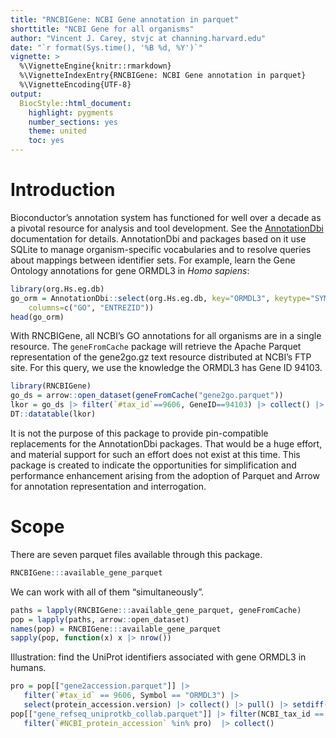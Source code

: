 ```yaml
---
title: "RNCBIGene: NCBI Gene annotation in parquet"
shorttitle: "NCBI Gene for all organisms"
author: "Vincent J. Carey, stvjc at channing.harvard.edu"
date: "`r format(Sys.time(), '%B %d, %Y')`"
vignette: >
  %\VignetteEngine{knitr::rmarkdown}
  %\VignetteIndexEntry{RNCBIGene: NCBI Gene annotation in parquet}
  %\VignetteEncoding{UTF-8}
output:
  BiocStyle::html_document:
    highlight: pygments
    number_sections: yes
    theme: united
    toc: yes
---
```


# Introduction

Bioconductor's annotation system has functioned for well
over a decade as a pivotal resource for analysis and
tool development.  See the [AnnotationDbi](https://bioconductor.org/packages/AnnotationDbi)
documentation for details.  AnnotationDbi and packages based
on it use SQLite to manage
organism-specific vocabularies and to resolve queries about
mappings between identifier sets.  For example,
learn the Gene Ontology annotations for gene ORMDL3
in _Homo sapiens_:

```r
library(org.Hs.eg.db)
go_orm = AnnotationDbi::select(org.Hs.eg.db, key="ORMDL3", keytype="SYMBOL",
    columns=c("GO", "ENTREZID"))
head(go_orm)
```

With RNCBIGene, all NCBI's GO annotations for all organisms are in a
single resource.  The `geneFromCache` package will retrieve
the Apache Parquet representation of the gene2go.gz text
resource distributed at NCBI's FTP site.  For this
query, we use the knowledge the ORMDL3 has Gene ID 94103.

```r
library(RNCBIGene)
go_ds = arrow::open_dataset(geneFromCache("gene2go.parquet"))
lkor = go_ds |> filter(`#tax_id`==9606, GeneID==94103) |> collect() |> as.data.frame()
DT::datatable(lkor)
```

It is not the purpose of this package to provide pin-compatible
replacements for the AnnotationDbi packages.  That would
be a huge effort, and material support for such an
effort does not exist at this
time.  This package is created to indicate the opportunities
for simplification and performance enhancement 
arising from the adoption of Parquet and Arrow for annotation
representation and interrogation.

# Scope

There are seven parquet files available through this package.
```r
RNCBIGene:::available_gene_parquet
```

We can work with all of them "simultaneously".
```r
paths = lapply(RNCBIGene:::available_gene_parquet, geneFromCache)
pop = lapply(paths, arrow::open_dataset)
names(pop) = RNCBIGene:::available_gene_parquet
sapply(pop, function(x) x |> nrow())
```

Illustration: find the UniProt identifiers associated
with gene ORMDL3 in humans.

```r
pro = pop[["gene2accession.parquet"]] |> 
   filter(`#tax_id` == 9606, Symbol == "ORMDL3") |> 
   select(protein_accession.version) |> collect() |> pull() |> setdiff("-")
pop[["gene_refseq_uniprotkb_collab.parquet"]] |> filter(NCBI_tax_id == 9606) |> 
   filter(`#NCBI_protein_accession` %in% pro)  |> collect()
```

